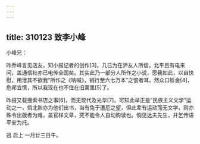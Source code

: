 ```yaml
---
---
---
```

title: 310123 致李小峰
---




小峰兄：

昨乔峰言见店友，知小报记者的创作[3]，几已为在沪友人所信，北平且有电来问，盖通信社亦已电传全国矣。其实此乃一部分人所作之小说，愿我如此，以自快慰，用泄其不欲我“所作之《呐喊》，销行至六七万本”之恨者耳。然众口铄金[4]，危邦宜慎，所以我现在也不住在旧寓里[5]了。

昨报又载搜索书店之事[6]，而无现代及光华[7]，可知此举正是“民族主义文学”运动之一，倘北新亦为他们出书，当有免于遭厄之望，但此辈有运动而无文学，则亦殊令出版者为难，盖官样文章，究不能令人自动购读也。倘见达夫先生，并乞传语平安为托。

迅 启上 一月廿三日午。